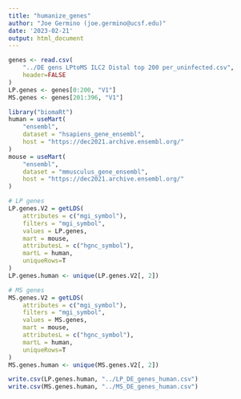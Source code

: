 ```yaml
---
title: "humanize_genes"
author: "Joe Germino (joe.germino@ucsf.edu)"
date: '2023-02-21'
output: html_document
---
```


```r
genes <- read.csv(
    "../DE gens LPtoMS ILC2 Distal top 200 per_uninfected.csv",
    header=FALSE
)
LP.genes <- genes[0:200, "V1"]
MS.genes <- genes[201:396, "V1"]
```

```r
library("biomaRt")
human = useMart(
    "ensembl",
    dataset = "hsapiens_gene_ensembl",
    host = "https://dec2021.archive.ensembl.org/"
)
mouse = useMart(
    "ensembl",
    dataset = "mmusculus_gene_ensembl",
    host = "https://dec2021.archive.ensembl.org/"
)

# LP genes
LP.genes.V2 = getLDS(
    attributes = c("mgi_symbol"),
    filters = "mgi_symbol",
    values = LP.genes,
    mart = mouse,
    attributesL = c("hgnc_symbol"),
    martL = human,
    uniqueRows=T
)
LP.genes.human <- unique(LP.genes.V2[, 2])

# MS genes
MS.genes.V2 = getLDS(
    attributes = c("mgi_symbol"),
    filters = "mgi_symbol",
    values = MS.genes,
    mart = mouse,
    attributesL = c("hgnc_symbol"),
    martL = human,
    uniqueRows=T
)
MS.genes.human <- unique(MS.genes.V2[, 2])
```

```r
write.csv(LP.genes.human, "../LP_DE_genes_human.csv")
write.csv(MS.genes.human, "../MS_DE_genes_human.csv")
```

